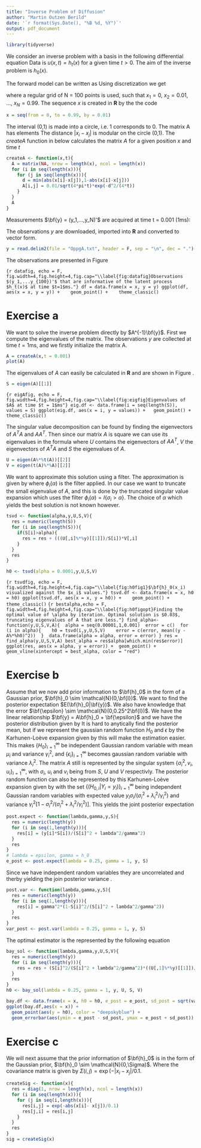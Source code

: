 ```yaml
---
title: "Inverse Problem of Diffusion"
author: "Martin Outzen Berild"
date: '`r format(Sys.Date(), "%B %d, %Y")`'
output: pdf_document
---
```

```r
library(tidyverse)
```
We consider an inverse problem with a basis in the following differential equation 
\begin{equation}
\frac{du(x,t)}{dt} = \frac{d^2u(x,t)}{dx^2}, \enspace u(x,0) = h_0(x), \enspace x \in (0,1), t \ge 0.
\end{equation}
Data is $u(x,t) = h_t(x)$ for a given time $t>0$. The aim of the inverse problem is $h_0(x)$.

The forward model can be written as 
\begin{equation}
u(x,t) = h_t(x) = \frac{1}{\sqrt{4\pi t}}\int e^{-(x-y)^2/(4t)}h_0(y)dy, \enspace t\ge0.
\end{equation}
Using discretization we get

\begin{equation}
 \bf{h}_t = \left[
  \begin{array}{c}
    h_t(x_1)\\
    h_t{x_2}\\
    \vdots \\ 
    h_t{x_N}
  \end{array}
 \right] = A \left[
 \begin{array}{c}
    h_0{x_1}\\
    h_0{x_2}\\
    \vdots\\
    h_0{x_N}
 \end{array}\right]
 = A\bf{h}_0 ,
\end{equation}
where a regular grid of N = 100 points is used, such that $x_1 = 0$, $x_2 = 0.01$, ..., $x_N = 0.99$. The sequence $x$ is created in **R** by the the code
```r
x = seq(from = 0, to = 0.99, by = 0.01)
```
The interval (0,1) is made into a circle, i.e. 1 corresponds to 0. The matrix A has elements
\begin{equation}
A(i,j) = \frac{0.01}{\sqrt{4\pi t}}e^{-|x_i - x_j|^2/(4t)}.
\end{equation}
The distance $|x_i-x_j|$ is modular on the circle (0,1).
The *createA* function in below calculates the matrix $A$ for a given position $x$ and time $t$
```r
createA <- function(x,t){
  A = matrix(NA, nrow = length(x), ncol = length(x))
  for (i in seq(length(x))){
    for (j in seq(length(x))){
      d = min(abs(x[i]-x[j]),1-abs(x[i]-x[j]))
      A[i,j] = 0.01/sqrt(4*pi*t)*exp(-d^2/(4*t))
    }
  }
  A
}
```

Measurements $\bf{y} = (y_1,...,y_N)'$ are acquired at time t = 0.001 (1ms): 
\begin{equation}
y_i = h_t(x_i) + \epsilon_i, \enspace \epsilon_i \sim \mathcal{N}(0, 0.025^2), \enspace \mathrm{iid}.
\end{equation}

The observations $y$ are downloaded, imported into **R** and converted to vector form. 
```r
y = read.delim2(file = "OppgA.txt", header = F, sep = "\n", dec = ".")[[1]]
```

The observations are presented in Figure \ref{fig:datafig}

```{r datafig, echo = F, fig.width=4,fig.height=4,fig.cap="\\label{fig:datafig}Observations  $(y_1,...y_{100})'$ that are informative of the latent process $h_t(x)$ at time $t=1$ms."}
df = data.frame(x = x, y = y)
ggplot(df, aes(x = x, y = y)) + 
  geom_point() + 
  theme_classic()
```


# Exercise a

We want to solve the inverse problem directly by $A^{-1}\bf{y}$. First we compute the eigenvalues of the matrix. The observations $y$ are collected at time $t = 1$ms, and we firstly initialize the matrix A.

```r
A = createA(x,t = 0.001)
plot(A)
```

The eigenvalues of $A$ can easily be calculated in **R** and are shown in Figure \ref{fig:eigfig}.
```r
S = eigen(A)[[1]]
```

```{r eigAfig, echo = F, fig.width=4,fig.height=4,fig.cap="\\label{fig:eigfig}Eigenvalues of $A$ at time $t = 1$ms"}
eig.df <- data.frame(i = seq(length(S)), values = S)
ggplot(eig.df, aes(x = i, y = values)) +
  geom_point() + 
  theme_classic()
```


The singular value decomposition can be found by finding the eigenvectors of $A^TA$ and $AA^T$. Then since our matrix $A$ is square we can use its eigenvalues in the formula 
\begin{equation}
A = USV^T, 
\end{equation}
where $U$ contains the eigenvectors of $AA^T$, $V$ the eigenvectors of $A^TA$ and $S$ the eigenvalues of $A$. 

```r
U = eigen(A%*%t(A))[[2]]
V = eigen(t(A)%*%A)[[2]]
```

We want to approximate this solution using a filter. The approximation is given by
\begin{equation}
\bf{\hat{h}}_0 = \sum\limits_{\{i:\sigma_i>0\}} \phi_i(\alpha) \frac{<u_i,y>}{\sigma_i}v_i,
\end{equation}
where $\phi_i(\alpha)$ is the filter applied. In our case we want to truncate the small eigenvalue of $A$, and this is done by the truncated singular value expansion which uses the filter $\phi_i(\alpha) = I\{\sigma_i>\alpha\}$. The choice of $\alpha$ which yields the best solution is not known however. 

```r
tsvd <- function(alpha,y,U,S,V){
  res = numeric(length(S))
  for (i in seq(length(S))){
    if(S[i]>alpha){
      res = res + (((U[,i]%*%y)[[1]])/S[i])*V[,i]
    }
  }
  res
}

h0 <- tsvd(alpha = 0.0001,y,U,S,V)
```


```{r tsvdfig, echo = F, fig.width=4,fig.height=4,fig.cap="\\label{fig:h0fig1}$\bf{h}_0(x_i) visualized against the $x_i$ values."}
tsvd.df <- data.frame(x = x, h0 = h0)
ggplot(tsvd.df, aes(x = x, y = h0)) + 
  geom_point() + 
  theme_classic()
```
```{r bestalpha,echo = F, fig.width=4,fig.height=4,fig.cap="\\label{fig:h0figopt}Finding the optimal value of \alpha by iteration. Optimal solution is $0.03$, truncating eigenvalues of A that are less."}
find_alpha<-function(y,U,S,V,A){
 alpha = seq(0.00001,1,0.001)
 error = c()
 for (i in alpha){
   h0 = tsvd(i,y,U,S,V)
   error = c(error, mean((y - A%*%h0)^2))
 }
 data.frame(alpha = alpha, error = error)
}
res = find_alpha(y,U,S,V,A)
best_alpha = res$alpha[which.min(res$error)]
ggplot(res, aes(x = alpha, y = error)) +
 geom_point() +
 geom_vline(xintercept = best_alpha, color = "red")
```


# Exercise b

Assume that we now add prior information to $\bf{h}_0$ in the form of a Gaussian prior, $\bf{h}_0 \sim \mathcal{N}(0,\bf{I})$. We want to find the posterior expectation $E(\bf{h}_0|\bf{y})$. We also have knowledge that the error $\bf{\epsilon} \sim \mathcal{N}(0,0.25^2\bf{I})$. We have the linear relationship $\bf{y} = A\bf{h}_0 + \bf{\epsilon}$ and we have the posterior distribution given by
\begin{equation*}
p(\bf{h}_0|\bf{y}) = \frac{p(\bf{y},\bf{h}_0)}{p(\bf{y})} = \frac{p(\bf{y}|\bf{h}_0)p(\bf{h}_0)}{p(\bf{y})}.
\end{equation*}
It is hard to anytically find the posterior mean, but if we represent the gaussian random function $H_0$ and $\epsilon$ by the Karhunen-Loève expansion given by
\begin{equation*}
\begin{array}{rcl}
H_0 &=& \sum\limits_{i=1}^\infty H_{0,i}\bf{v}_i \\
\epsilon &=& \sum\limits_{i=1}^\infty \epsilon_i \bf{v}_i , 
\end{array}
\end{equation*}
this will make the estimation easier. 
This makes $\{H_0\}_{i=1}^\infty$ be independent Gaussian random variable with mean $\mu_i$ and variance $\gamma_i^2$, and $\{\epsilon_i\}_{i=1}^\infty$ becomes  gaussian random variable with variance $\lambda_i^2$. The matrix $A$ still is represented by the singular system $\{\sigma_i^2,v_i,u_i\}_{i=1}^\infty$, with $\sigma_i$, $u_i$ and $v_i$ being from $S$, $U$ and $V$ respectivly. The posterior random function can also be represented by this Karhunen-Loève expansion given by 
\begin{equation*}
(H_0|Y=y) = \sum\limits_{i = 1}^\infty (H_{0,i}|Y_i = y_i)\bf{v}_i,
\end{equation*}
with the set $\{(H_{0,i}|Y_i = y_i)\}_{i=1}^\infty$ being independent Gaussian random variables with expected value $y_i\sigma_i/(\sigma_i^2 + \lambda_i^2/\gamma_i^2)$ and variance $\gamma_i^2[1-\sigma_i^2/(\sigma_i^2+\lambda_i^2/\gamma_i^2)]$. This yields the joint posterior expectation
\begin{equation*}
E(H_0|Y=y) = \sum\limits_{i=1}^{100} \frac{y_i\sigma_i}{\sigma_i^2 + \frac{\lambda_i^2}{\gamma_i^2}}.
\end{equation*}

```r
post.expect <- function(lambda,gamma,y,S){
  res = numeric(length(y))
  for (i in seq(1,length(y))){
    res[i] = (y[i]*S[i])/(S[i]^2 + lambda^2/gamma^2)
  }
  res
}
# lambda = epsilon, gamma = h_0
e_post <- post.expect(lambda = 0.25, gamma = 1, y, S)
```


Since we have independent random variables they are uncorrelated and therby yielding the join posterior variance 
\begin{equation*}
\mathrm{Var}(\sum\limits_{i=1}^{100} (H_{0,i}|Y_i=y_i)) = \sum\limits_{i=1}^{100} \mathrm{Var}(H_{0,i}|Y_i = y_i) = \sum\limits_{i = 1}^{100} \gamma_i^2\left[1 - \frac{\sigma_i^2}{\sigma_i^2 + \frac{\lambda_i^2}{\gamma_i^2}}\right]
\end{equation*}.

```r
post.var <- function(lambda,gamma,y,S){
  res = numeric(length(y))
  for (i in seq(1,length(y))){
    res[i] = gamma^2*(1-S[i]^2/(S[i]^2 + lambda^2/gamma^2))
  }
  res
}
var_post <- post.var(lambda = 0.25, gamma = 1, y, S)
```
The optimal estimator is the represented by the following equation
\begin{equation*}
\hat{\bf{h}}_0 = \sum\limits_{i=1}^{100} \frac{\sigma_i^2}{\sigma_i^2 + \frac{\lambda_i^2}{\gamma_i^2}}\frac{<\bf{u}_i,\bf{y}>}{\sigma_i}\bf{v}_i
\end{equation*}

```r
bay_sol <- function(lambda,gamma,y,U,S,V){
  res = numeric(length(y))
  for (i in seq(length(y))){
    res = res + (S[i]^2/(S[i]^2 + lambda^2/gamma^2)*((U[,1]%*%y)[[1]])/S[1])*V[,1]
  }
  res
}
h0 <- bay_sol(lambda = 0.25, gamma = 1, y, U, S, V)
```

```r
bay.df <- data.frame(x = x, h0 = h0, e_post = e_post, sd_post = sqrt(var_post))
ggplot(bay.df,aes(x = x)) + 
  geom_point(aes(y = h0), color = "deepskyblue") + 
  geom_errorbar(aes(ymin = e_post - sd_post, ymax = e_post + sd_post))
```

# Exercise c

We will next assume that the prior information of $\bf{h}_0$ is in the form of the Gaussian prior, $\bf{h}_0 \sim \mathcal{N}(0,\Sigma)$. Where the covariance matrix is given by $\Sigma(i,j) = \exp(-|x_i - x_j|/0.1$. 

```r
createSig <- function(x){
  res = diag(1, nrow = length(x), ncol = length(x))
  for (i in seq(length(x))){
    for (j in seq(i,length(x))){
      res[i,j] = exp(-abs(x[i]- x[j])/0.1)
      res[j,i] = res[i,j]
    }
  }
  res
}
sig = createSig(x)
```


```r


```

